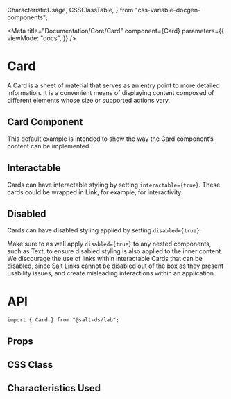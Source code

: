   CharacteristicUsage,
  CSSClassTable,
} from "css-variable-docgen-components";

<Meta
  title="Documentation/Core/Card"
  component={Card}
  parameters={{
    viewMode: "docs",
  }}
/>

# Card

A Card is a sheet of material that serves as an entry point to more detailed information. It is a convenient means of displaying content composed of different elements whose size or supported actions vary.

## Card Component

This default example is intended to show the way the Card component’s content can be implemented.

<Canvas>
  <Story id="core-card--default" />
</Canvas>

## Interactable

Cards can have interactable styling by setting `interactable={true}`. These cards could be wrapped in Link, for example, for interactivity.

<Canvas>
  <Story id="core-card--interactable" />
</Canvas>

## Disabled

Cards can have disabled styling applied by setting `disabled={true}`.

Make sure to as well apply `disabled={true}` to any nested components, such as Text, to ensure disabled styling is also applied to the inner content. We discourage the use of links within interactable Cards that can be disabled, since Salt Links cannot be disabled out of the box as they present usability issues, and create misleading interactions within an application.

<Canvas>
  <Story id="core-card--disabled" />
</Canvas>

# API

```
import { Card } from "@salt-ds/lab";
```

## Props

<ArgsTable of={Card} />

## CSS Class

<CSSClassTable of={Card} />

## Characteristics Used

<CharacteristicUsage of={Card} />
